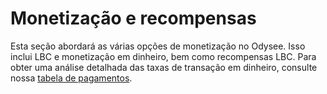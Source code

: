 # Monetização e recompensas

Esta seção abordará as várias opções de monetização no Odysee. Isso inclui LBC e monetização em dinheiro, bem como recompensas LBC.
Para obter uma análise detalhada das taxas de transação em dinheiro, consulte nossa [tabela de pagamentos](https://help.odysee.tv/pt/payments-chart/).

<CategoryCards/>